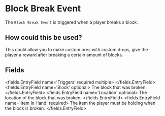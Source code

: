 
# Block Break Event 

The `Block Break Event` is triggered when a player breaks a block.

## How could this be used?

This could allow you to make custom ores with custom drops, give the player a reward after breaking a certain amount of blocks.


## Fields

<fields.EntryField name='Triggers' required multiple>
</fields.EntryField>
<fields.EntryField name='Block' optional>
     The block that was broken.
</fields.EntryField>
<fields.EntryField name='Location' optional>
     The location of the block that was broken.
</fields.EntryField>
<fields.EntryField name='Item In Hand' required>
     The item the player must be holding when the block is broken.
</fields.EntryField>
